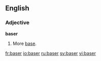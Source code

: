 ==English==

===Adjective===
'''baser'''

# {{comparative of|[[base]]}}  More [[base]].

[[fr:baser]]
[[io:baser]]
[[ru:baser]]
[[sv:baser]]
[[vi:baser]]